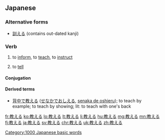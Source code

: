 ==Japanese==
{{ja-kanjitab|教}}

===Alternative forms===
* [[訓える]] (contains out-dated kanji)

===Verb===
{{ja-verb|おしえる|type=2}}
# to [[inform]], to [[teach]], to [[instruct]]
#: {{ja-usex|そのゲームの仕方を'''教えて'''ください。|^その ゲーム の しかた を '''おしえて''' ください。|'''Teach''' me how to play this game.}}
#: {{ja-usex|英語を'''教える'''。|^えいご を '''おしえる'''。|To '''teach''' English.}}
# to [[tell]]
#: {{ja-usex|私に君の名前を'''教えて'''ください。|^わたし に きみ の なまえ を '''おしえて''' ください。|Please '''tell''' me your name.}}
#: {{ja-usex|本当のことを'''教えて'''。|^ほんとう の こと を '''おしえて'''。|'''Tell''' me the truth.}}

====Conjugation====
{{ja-ichi|教え|おしえ|oshie}}

====Derived terms====
* [[背中で教える]] ([[せなかでおしえる]], [[senaka de oshieru]]); to teach by example; to teach by showing; lit: to teach with one's back

[[Category:1000 Japanese basic words]]

[[fr:教える]]
[[ko:教える]]
[[lo:教える]]
[[lt:教える]]
[[li:教える]]
[[hu:教える]]
[[mg:教える]]
[[mn:教える]]
[[fj:教える]]
[[ja:教える]]
[[sv:教える]]
[[chr:教える]]
[[uk:教える]]
[[zh:教える]]